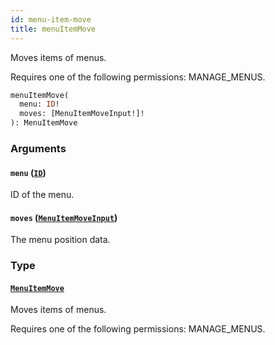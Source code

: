 ```yaml
---
id: menu-item-move
title: menuItemMove
---
```



Moves items of menus. 

Requires one of the following permissions: MANAGE_MENUS.

```graphql
menuItemMove(
  menu: ID!
  moves: [MenuItemMoveInput!]!
): MenuItemMove
```


### Arguments

#### `menu` ([`ID`](../../../developer/api-reference/scalars/id))

ID of the menu.


#### `moves` ([`MenuItemMoveInput`](../../../developer/api-reference/inputs/menu-item-move-input))

The menu position data.


### Type

#### [`MenuItemMove`](../../../developer/api-reference/objects/menu-item-move) 

Moves items of menus. 

Requires one of the following permissions: MANAGE_MENUS.




